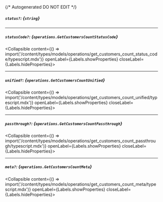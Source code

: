 {/* Autogenerated DO NOT EDIT  */}

##### `status?`: *{`string`}*

---
##### `statusCode?`: *{`operations.GetCustomersCountStatusCode`}*
<Collapsible content={() => import('/content/types/models/operations/get_customers_count_status_code/typescript.mdx')} openLabel={Labels.showProperties} closeLabel={Labels.hideProperties}>
</Collapsible>

---
##### `unified?`: *{`operations.GetCustomersCountUnified`}*
<Collapsible content={() => import('/content/types/models/operations/get_customers_count_unified/typescript.mdx')} openLabel={Labels.showProperties} closeLabel={Labels.hideProperties}>
</Collapsible>

---
##### `passthrough?`: *{`operations.GetCustomersCountPassthrough`}*
<Collapsible content={() => import('/content/types/models/operations/get_customers_count_passthrough/typescript.mdx')} openLabel={Labels.showProperties} closeLabel={Labels.hideProperties}>
</Collapsible>

---
##### `meta?`: *{`operations.GetCustomersCountMeta`}*
<Collapsible content={() => import('/content/types/models/operations/get_customers_count_meta/typescript.mdx')} openLabel={Labels.showProperties} closeLabel={Labels.hideProperties}>
</Collapsible>


